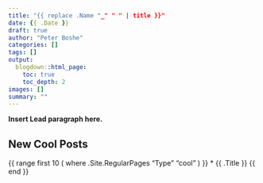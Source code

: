 ```yaml
---
title: "{{ replace .Name "_" " " | title }}"
date: {{ .Date }}
draft: true
author: "Peter Boshe"
categories: []
tags: []
output:
  blogdown::html_page:
    toc: true
    toc_depth: 2
images: []
summary: ""
---
```


**Insert Lead paragraph here.**

## New Cool Posts

{{ range first 10 ( where .Site.RegularPages "Type" "cool" ) }}
* {{ .Title }}
{{ end }}
